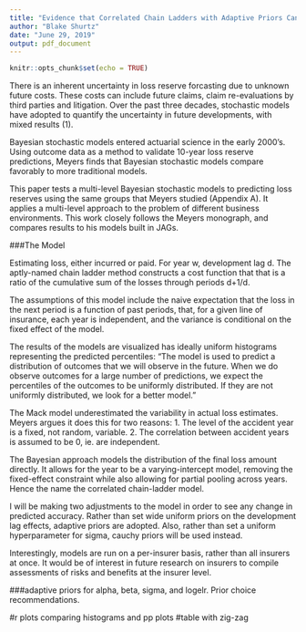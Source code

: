 ```yaml
---
title: "Evidence that Correlated Chain Ladders with Adaptive Priors Can Improve Loss Reserve Forecast Predictive Accuracy"
author: "Blake Shurtz"
date: "June 29, 2019"
output: pdf_document
---
```


```r
knitr::opts_chunk$set(echo = TRUE)
```

There is an inherent uncertainty in loss reserve forcasting due to unknown future costs. These costs can include future claims, claim re-evaluations by third parties and litigation. Over the past three decades, stochastic models have adopted to quantify the uncertainty in future developments, with mixed results (1).

Bayesian stochastic models entered actuarial science in the early 2000's. Using outcome data as a method to validate 10-year loss reserve predictions, Meyers finds that Bayesian stochastic models compare favorably to more traditional models.

This paper tests a multi-level Bayesian stochastic models to predicting loss reserves using the same groups that Meyers studied (Appendix A). It applies a multi-level approach to the problem of different business environments. This work closely follows the Meyers monograph, and compares results to his models built in JAGs.

###The Model

Estimating loss, either incurred or paid. For year w, development lag d. The aptly-named chain ladder method constructs a cost function that that is a ratio of the cumulative sum of the losses through periods d+1/d.

The assumptions of this model include the naive expectation that the loss in the next period is a function of past periods, that, for a given line of insurance, each year is independent, and the variance is conditional on the fixed effect of the model.  

The results of the models are visualized has ideally uniform histograms representing the predicted percentiles: "The model is used to predict a distribution of outcomes
that we will observe in the future. When we do observe outcomes for a large number of
predictions, we expect the percentiles of the outcomes to be uniformly distributed. If they are not uniformly distributed, we look for a better model." 

The Mack model underestimated the variability in actual loss estimates. Meyers argues it does this for two reasons:
1. The level of the accident year is a fixed, not random, variable.
2. The correlation between accident years is assumed to be 0, ie. are independent.

The Bayesian approach models the distribution of the final loss amount directly. It allows for the year to be a varying-intercept model, removing the fixed-effect constraint while also allowing for partial pooling across years. Hence the name the correlated chain-ladder model.

I will be making two adjustments to the model in order to see any change in predicted accuracy. Rather than set wide uniform priors on the development lag effects, adaptive priors are adopted. Also, rather than set a uniform hyperparameter for sigma, cauchy priors will be used instead. 

Interestingly, models are run on a per-insurer basis, rather than all insurers at once. It would be of interest in future research on insurers to compile assessments of risks and benefits at the insurer level.


###adaptive priors for alpha, beta, sigma, and logelr.
Prior choice recommendations.


#r plots comparing histograms and pp plots
#table with zig-zag





